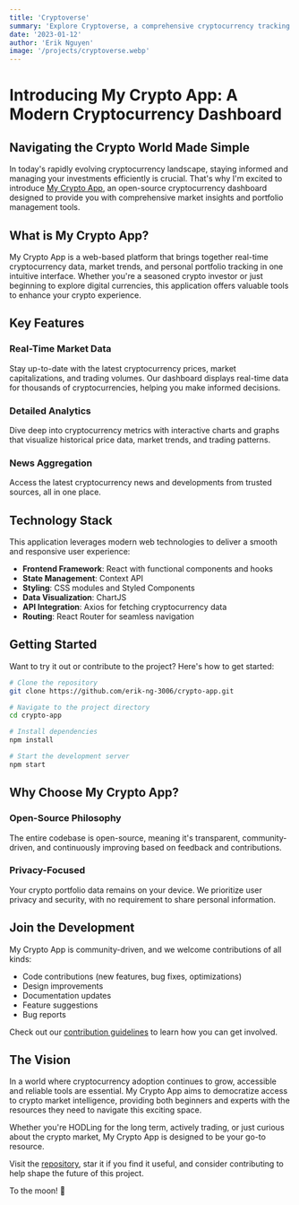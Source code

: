 ```yaml
---
title: 'Cryptoverse'
summary: 'Explore Cryptoverse, a comprehensive cryptocurrency tracking application built with React that provides real-time market data, portfolio management, and detailed analytics for crypto investors and enthusiasts.'
date: '2023-01-12'
author: 'Erik Nguyen'
image: '/projects/cryptoverse.webp'
---
```


# Introducing My Crypto App: A Modern Cryptocurrency Dashboard

## Navigating the Crypto World Made Simple

In today's rapidly evolving cryptocurrency landscape, staying informed and managing your investments efficiently is crucial. That's why I'm excited to introduce [My Crypto App](https://crypt0verse.netlify.app/), an open-source cryptocurrency dashboard designed to provide you with comprehensive market insights and portfolio management tools.

## What is My Crypto App?

My Crypto App is a web-based platform that brings together real-time cryptocurrency data, market trends, and personal portfolio tracking in one intuitive interface. Whether you're a seasoned crypto investor or just beginning to explore digital currencies, this application offers valuable tools to enhance your crypto experience.

## Key Features

### Real-Time Market Data

Stay up-to-date with the latest cryptocurrency prices, market capitalizations, and trading volumes. Our dashboard displays real-time data for thousands of cryptocurrencies, helping you make informed decisions.

### Detailed Analytics

Dive deep into cryptocurrency metrics with interactive charts and graphs that visualize historical price data, market trends, and trading patterns.

### News Aggregation

Access the latest cryptocurrency news and developments from trusted sources, all in one place.

## Technology Stack

This application leverages modern web technologies to deliver a smooth and responsive user experience:

-   **Frontend Framework**: React with functional components and hooks
-   **State Management**: Context API
-   **Styling**: CSS modules and Styled Components
-   **Data Visualization**: ChartJS
-   **API Integration**: Axios for fetching cryptocurrency data
-   **Routing**: React Router for seamless navigation

## Getting Started

Want to try it out or contribute to the project? Here's how to get started:

```bash
# Clone the repository
git clone https://github.com/erik-ng-3006/crypto-app.git

# Navigate to the project directory
cd crypto-app

# Install dependencies
npm install

# Start the development server
npm start
```

## Why Choose My Crypto App?

### Open-Source Philosophy

The entire codebase is open-source, meaning it's transparent, community-driven, and continuously improving based on feedback and contributions.

### Privacy-Focused

Your crypto portfolio data remains on your device. We prioritize user privacy and security, with no requirement to share personal information.

## Join the Development

My Crypto App is community-driven, and we welcome contributions of all kinds:

-   Code contributions (new features, bug fixes, optimizations)
-   Design improvements
-   Documentation updates
-   Feature suggestions
-   Bug reports

Check out our [contribution guidelines](https://github.com/erik-ng-3006/crypto-app/blob/main/CONTRIBUTING.md) to learn how you can get involved.

## The Vision

In a world where cryptocurrency adoption continues to grow, accessible and reliable tools are essential. My Crypto App aims to democratize access to crypto market intelligence, providing both beginners and experts with the resources they need to navigate this exciting space.

Whether you're HODLing for the long term, actively trading, or just curious about the crypto market, My Crypto App is designed to be your go-to resource.

Visit the [repository](https://github.com/erik-ng-3006/crypto-app), star it if you find it useful, and consider contributing to help shape the future of this project.

To the moon! 🚀
